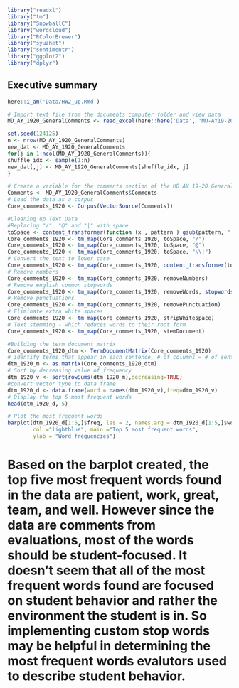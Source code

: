 


```r
library("readxl")
library("tm")
library("SnowballC")
library("wordcloud")
library("RColorBrewer")
library("syuzhet")
library("sentimentr")
library("ggplot2")
library("dplyr")
```

## Executive summary


```r
here::i_am('Data/HW2_up.Rmd')

# Import text file from the documents computer folder and view data
MD_AY_1920_GeneralComments <- read_excel(here::here('Data', 'MD-AY19-20-GeneralCommentscopy.xlsx'))

set.seed(124125)
n <- nrow(MD_AY_1920_GeneralComments)
new_dat <- MD_AY_1920_GeneralComments
for(j in 1:ncol(MD_AY_1920_GeneralComments)){
shuffle_idx <- sample(1:n)
new_dat[,j] <- MD_AY_1920_GeneralComments[shuffle_idx, j]
}

# Create a variable for the comments section of the MD AY 19-20 General Comments dataset
Comments <- MD_AY_1920_GeneralComments$Comments
# Load the data as a corpus
Core_comments_1920 <- Corpus(VectorSource(Comments))
```

``` r
#Cleaning up Text Data
#Replacing "/", "@" and "|" with space
toSpace <- content_transformer(function (x , pattern ) gsub(pattern, " ", x))
Core_comments_1920 <- tm_map(Core_comments_1920, toSpace, "/")
Core_comments_1920 <- tm_map(Core_comments_1920, toSpace, "@")
Core_comments_1920 <- tm_map(Core_comments_1920, toSpace, "\\|")
# Convert the text to lower case
Core_comments_1920 <- tm_map(Core_comments_1920, content_transformer(tolower))
# Remove numbers
Core_comments_1920 <- tm_map(Core_comments_1920, removeNumbers)
# Remove english common stopwords
Core_comments_1920 <- tm_map(Core_comments_1920, removeWords, stopwords("english"))
# Remove punctuations
Core_comments_1920 <- tm_map(Core_comments_1920, removePunctuation)
# Eliminate extra white spaces
Core_comments_1920 <- tm_map(Core_comments_1920, stripWhitespace)
# Text stemming - which reduces words to their root form
Core_comments_1920 <- tm_map(Core_comments_1920, stemDocument)
```

```r
#Building the term document matrix
Core_comments_1920_dtm <- TermDocumentMatrix(Core_comments_1920)
# identify terms that appear in each sentence, # of columns = # of sentences
dtm_1920_m <- as.matrix(Core_comments_1920_dtm)
# Sort by decreasing value of frequency
dtm_1920_v <- sort(rowSums(dtm_1920_m),decreasing=TRUE)
#convert vector type to data frame 
dtm_1920_d <- data.frame(word = names(dtm_1920_v),freq=dtm_1920_v)
# Display the top 5 most frequent words
head(dtm_1920_d, 5)
```

```r
# Plot the most frequent words
barplot(dtm_1920_d[1:5,]$freq, las = 2, names.arg = dtm_1920_d[1:5,]$word,
        col ="lightblue", main ="Top 5 most frequent words",
        ylab = "Word frequencies")
```

# Based on the barplot created, the top five most frequent words found in the data are patient, work, great, team, and well. However since the data are comments from evaluations, most of the words should be student-focused. It doesn't seem that all of the most frequent words found are focused on student behavior and rather the environment the student is in. So implementing custom stop words may be helpful in determining the most frequent words evalutors used to describe student behavior. 


